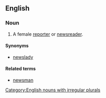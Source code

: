 ==English==

===Noun===
{{en-noun|newswomen}}

# A female [[reporter]] or [[newsreader]].

====Synonyms====
*[[newslady]]

====Related terms====
*[[newsman]]

[[Category:English nouns with irregular plurals]]